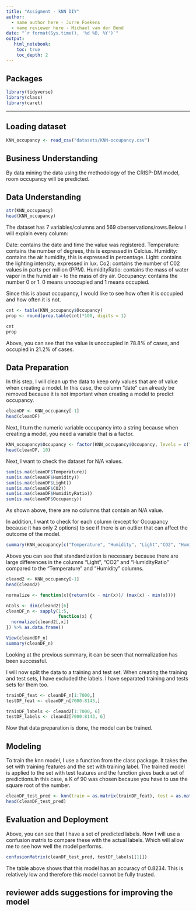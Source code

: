 ---
title: "Assigment - kNN DIY"
author:
  - name author here - Jurre Foekens
  - name reviewer here - Michael van der Bend
date: "`r format(Sys.time(), '%d %B, %Y')`"
output:
   html_notebook:
    toc: true
    toc_depth: 2
---
## Packages

```{r}
library(tidyverse)
library(class)
library(caret)
```

---

## Loading dataset

```{r}
KNN_occupancy <- read_csv("datasets/KNN-occupancy.csv")
```

## Business Understanding

By data mining the data using the methodology of the CRISP-DM model, room occupancy will be predicted.

## Data Understanding

```{r}
str(KNN_occupancy)
head(KNN_occupancy)
```
The dataset has 7 variables/columns and 569 oberservations/rows.Below I will explain every column:

Date: contains the date and time the value was registered.
Temperature: contains the number of degrees, this is expressed in Celcius.
Humidity: contains the air humidity, this is expressed in percentage.
Light: contains the lighting intensity, expressed in lux.
Co2: contains the number of C02 values in parts per million (PPM).
HumidityRatio: contains the mass of water vapor in the humid air - to the mass of dry air.
Occupancy: contains the number 0 or 1. 0 means unoccupied and 1 means occupied.


Since this is about occupancy, I would like to see how often it is occupied and how often it is not.

```{r}
cnt <- table(KNN_occupancy$Occupancy)
prop <- round(prop.table(cnt)*100, digits = 1)

cnt
prop
```

Above, you can see that the value is unoccupied in 78.8% of cases, and occupied in 21.2% of cases.

## Data Preparation

In this step, I will clean up the data to keep only values that are of value when creating a model. In this case, the column "date" can already be removed because it is not important when creating a model to predict occupancy.

```{r}
cleanDF <- KNN_occupancy[-1]
head(cleanDF)
```

Next, I turn the numeric variable occupancy into a string because when creating a model, you need a variable that is a factor.

```{r}
KNN_occupancy$Occupancy <- factor(KNN_occupancy$Occupancy, levels = c("0", "1"), labels = c("No", "Yes")) %>% relevel("Yes")
head(cleanDF, 10)
```

Next, I want to check the dataset for N/A values. 

```{r}
sum(is.na(cleanDF$Temperature))
sum(is.na(cleanDF$Humidity))
sum(is.na(cleanDF$Light))
sum(is.na(cleanDF$CO2))
sum(is.na(cleanDF$HumidityRatio))
sum(is.na(cleanDF$Occupancy))
```

As shown above, there are no columns that contain an N/A value.

In addition, I want to check for each column (except for Occupancy because it has only 2 options) to see if there is an outlier that can affect the outcome of the model.

```{r}
summary(KNN_occupancy[c("Temperature", "Humidity", "Light","CO2", "HumidityRatio")])
```

Above you can see that standardization is necessary because there are large differences in the columns "Light", "CO2" and "HumidityRatio" compared to the "Temperature" and "Humidity" columns.

```{r}
cleand2 <- KNN_occupancy[-1]
head(cleand2)
```



```{r}
normalize <- function(x){return((x - min(x))/ (max(x) - min(x)))}

nCols <- dim(cleand2)[6]
cleanDF_n <- sapply(1:5,
                    function(x) {
  normalize(cleand2[,x])
}) %>% as.data.frame()

View(cleandDF_n)
summary(cleanDF_n)
```

Looking at the previous summary, it can be seen that normalization has been successful.

I will now split the data to a training and test set. When creating the training and test sets, I have excluded the labels. I have separated training and tests sets for them too.

```{r}
trainDF_feat <- cleanDF_n[1:7000,]
testDF_feat <- cleanDF_n[7000:8143,]

trainDF_labels <- cleand2[1:7000, 6]
testDF_labels <- cleand2[7000:8143, 6]
```

Now that data preparation is done, the model can be trained.

## Modeling

To train the knn model, I use a function from the class package. It takes the set with training features and the set with training label. The trained model is applied to the set with test features and the function gives back a set of predictions.In this case, a K of 90 was chosen because you have to use the square root of the number.

```{r}
cleanDF_test_pred <- knn(train = as.matrix(trainDF_feat), test = as.matrix(testDF_feat), cl = as.matrix(trainDF_labels), k = 90)
head(cleanDF_test_pred)
```

## Evaluation and Deployment

Above, you can see that I have a set of predicted labels. Now I will use a confusion matrix to compare these with the actual labels. Which will allow me to see how well the model performs.

```{r}
confusionMatrix(cleanDF_test_pred, testDF_labels[[1]])
```

The table above shows that this model has an accuracy of 0.8234. This is relatively low and therefore this model cannot be fully trusted.

## reviewer adds suggestions for improving the model